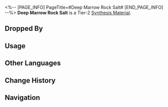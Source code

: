 <%-- [PAGE_INFO]
PageTitle=#Deep Marrow Rock Salt#
[END_PAGE_INFO] --%>
{{Item Infobox
|id          = 181018
|image       = Item Deep Marrow Rock Salt.png{{subst:void|<!--$UPLOAD:<<SpriteOutput/ItemFigures/181018.png>-<Item Deep Marrow Rock Salt.png>-<Item Icons>>-->}}
|type        = Synthesis Material
|invCategory = Other Materials
|rarity      = 2
|effect      = 
|description = Tier 2 Synthesis Material
|source1     = [[Enemies such as Furiae Warriors drop "Strife Ruins Castrum Kremnos"]]
|source2     = [[Destructible objects in Amphoreus]]
}}
{{Description|Salt crystals unearthed from the depths of the rift valley, revered by the farmers who toil on the land. Many keep one of these crystals in their homes, treasuring it as the "bared spine marrow of Georios," a generous gift to the farmers. When reclaiming barren land, just a small sprinkling of this rock salt is enough to transform the barren soil into fertile ground, breathing life back into the earth. <br /><br />''"Non-organic, non-organic, non-organic, non-organic, non-organic fertilizer is the best!"''}}
'''Deep Marrow Rock Salt''' is a Tier-2 [[Synthesis Material]].

==Dropped By==
{{Dropped By}}

==Usage==
{{Craft Usage}}

==Other Languages==
{{Other Languages
|en   = Deep Marrow Rock Salt
|zhs  = 深髓岩盐
|zht  = 深髓岩鹽
|ja   = 神髄岩塩
|ko   = 심수 암염
|es   = Sal de rocas profundas
|fr   = Moelle de sel gemme des profondeurs
|ru   = Глубинная каменная соль
|th   = Deep Marrow Rock Salt
|vi   = Muối Đá Tủy Sâu
|de   = Tiefes Steinsalz
|id   = Deep Marrow Rock Salt
|pt   = Sal Grosso de Medulas Profundas
}}

==Change History==
{{Change History|3.0}}

==Navigation==
{{Synthesis Material Navbox}}